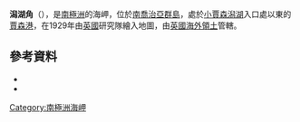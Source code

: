 {{coord|54|11|S|36|35|W|source:GNIS|display=title}}

'''潟湖角'''（{{lang-en|Lagoon Point}}），是[[南極洲|南極洲]]的海岬，位於[[南喬治亞群島|南喬治亞群島]]，處於[[小賈森潟湖|小賈森潟湖]]入口處以東的[[賈森港|賈森港]]，在1929年由[[英國|英國]]研究隊繪入地圖，由[[英國海外領土|英國海外領土]]管轄。

==參考資料==
*{{cite gnis | type = antarid | id = 8371| name = Lagoon Point | accessdate = 2013-05-24}}
*{{usgs-gazetteer|id=8371}}

{{Antarctica-geo-stub}}
[[Category:南極洲海岬|Category:南極洲海岬]]
